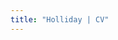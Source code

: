 ```yaml
---
title: "Holliday | CV"
---
```


<style>
  .title{
    display: none;
  }
</style>

<link rel="stylesheet" href="styles.css" type="text/css">

<object data="pdfs/Holliday_CV_web_v04192023.pdf" type="application/pdf" width="100%" height="1000">
<embed src="pdfs/Holliday_CV_web_v04192023.pdf" type="application/pdf" width="100%" height="1000"/>
</object>